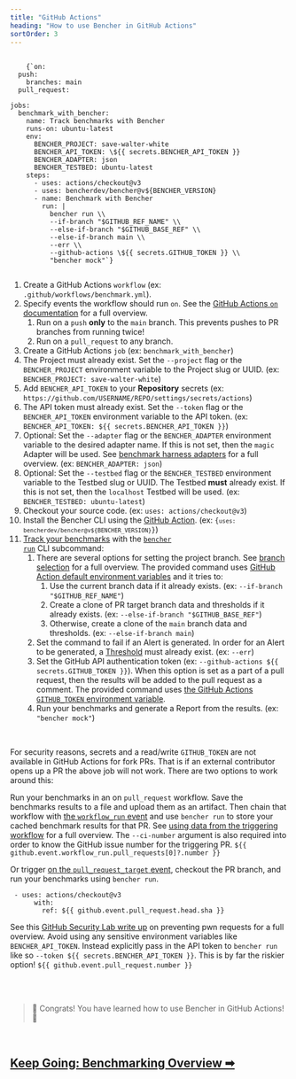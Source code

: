 ```yaml
---
title: "GitHub Actions"
heading: "How to use Bencher in GitHub Actions"
sortOrder: 3
---
```



<pre>
  <code>
    {`on:
  push:
    branches: main
  pull_request:

jobs:
  benchmark_with_bencher:
    name: Track benchmarks with Bencher
    runs-on: ubuntu-latest
    env:
      BENCHER_PROJECT: save-walter-white
      BENCHER_API_TOKEN: \${{ secrets.BENCHER_API_TOKEN }}
      BENCHER_ADAPTER: json
      BENCHER_TESTBED: ubuntu-latest
    steps:
      - uses: actions/checkout@v3
      - uses: bencherdev/bencher@v${BENCHER_VERSION}
      - name: Benchmark with Bencher
        run: |
          bencher run \\
          --if-branch "$GITHUB_REF_NAME" \\
          --else-if-branch "$GITHUB_BASE_REF" \\
          --else-if-branch main \\
          --err \\
          --github-actions \${{ secrets.GITHUB_TOKEN }} \\
          "bencher mock"`}
  </code>
</pre>

1. Create a GitHub Actions `workflow` (ex: `.github/workflows/benchmark.yml`).
1. Specify events the workflow should run `on`. See the [GitHub Actions `on` documentation](https://docs.github.com/en/actions/using-workflows/workflow-syntax-for-github-actions#on) for a full overview.
    1. Run on a `push` **only** to the `main` branch. This prevents pushes to PR branches from running twice!
    1. Run on a `pull_request` to any branch.
1. Create a GitHub Actions `job` (ex: `benchmark_with_bencher`)
1. The Project must already exist. Set the `--project` flag or the `BENCHER_PROJECT` environment variable to the Project slug or UUID. (ex: `BENCHER_PROJECT: save-walter-white`)
1. Add `BENCHER_API_TOKEN` to your **Repository** secrets (ex: `https://github.com/USERNAME/REPO/settings/secrets/actions`)
1. The API token must already exist. Set the `--token` flag or the `BENCHER_API_TOKEN` environment variable to the API token. (ex: `BENCHER_API_TOKEN: ${{ secrets.BENCHER_API_TOKEN }}`)
1. Optional: Set the `--adapter` flag or the `BENCHER_ADAPTER` environment variable to the desired adapter name. If this is not set, then the `magic` Adapter will be used. See [benchmark harness adapters](/docs/explanation/adapters) for a full overview. (ex: `BENCHER_ADAPTER: json`)
1. Optional: Set the `--testbed` flag or the `BENCHER_TESTBED` environment variable to the Testbed slug or UUID. The Testbed **must** already exist. If this is not set, then the `localhost` Testbed will be used. (ex: `BENCHER_TESTBED: ubuntu-latest`)
1. Checkout your source code. (ex: `uses: actions/checkout@v3`)
1. Install the Bencher CLI using the [GitHub Action](https://github.com/marketplace/actions/bencher-cli). (ex: <code>{`uses: bencherdev/bencher@v${BENCHER_VERSION}`}</code>)
1. [Track your benchmarks](/docs/how-to/track-benchmarks) with the <code><a href="/docs/explanation/bencher-run">bencher run</a></code> CLI subcommand:
    1. There are several options for setting the project branch. See [branch selection](/docs/how-to/branch-selection) for a full overview. The provided command uses [GitHub Action default environment variables](https://docs.github.com/en/actions/learn-github-actions/variables#default-environment-variables) and it tries to:
        1. Use the current branch data if it already exists. (ex: `--if-branch "$GITHUB_REF_NAME"`)
        1. Create a clone of PR target branch data and thresholds if it already exists. (ex: `--else-if-branch "$GITHUB_BASE_REF"`)
        1. Otherwise, create a clone of the `main` branch data and thresholds. (ex: `--else-if-branch main`)
    1. Set the command to fail if an Alert is generated. In order for an Alert to be generated, a [Threshold](/docs/explanation/thresholds) must already exist. (ex: `--err`)
    1. Set the GitHub API authentication token (ex: `--github-actions ${{ secrets.GITHUB_TOKEN }}`). When this option is set as a part of a pull request, then the results will be added to the pull request as a comment. The provided command uses [the GitHub Actions `GITHUB_TOKEN` environment variable](https://docs.github.com/en/actions/security-guides/automatic-token-authentication).
    1. Run your benchmarks and generate a Report from the results. (ex: `"bencher mock"`)

<br/>

For security reasons, secrets and a read/write `GITHUB_TOKEN` are not available in GitHub Actions for fork PRs. That is if an external contributor opens up a PR the above job will not work. There are two options to work around this:

Run your benchmarks in an on `pull_request` workflow.
Save the benchmarks results to a file and upload them as an artifact.
Then chain that workflow with [the `workflow_run` event](https://docs.github.com/en/actions/using-workflows/events-that-trigger-workflows#workflow_run)
and use `bencher run` to store your cached benchmark results for that PR.
See [using data from the triggering workflow](https://docs.github.com/en/actions/using-workflows/events-that-trigger-workflows#using-data-from-the-triggering-workflow) for a full overview.
The `--ci-number` argument is also required into order to know the GitHub issue number for the triggering PR.
`${{ github.event.workflow_run.pull_requests[0]?.number }}`


Or trigger [on the `pull_request_target` event](https://docs.github.com/en/actions/using-workflows/events-that-trigger-workflows#pull_request_target),
checkout the PR branch, and run your benchmarks using `bencher run`.

```
 - uses: actions/checkout@v3
      with:
        ref: ${{ github.event.pull_request.head.sha }}
```
See this [GitHub Security Lab write up](https://securitylab.github.com/research/github-actions-preventing-pwn-requests/)
on preventing pwn requests for a full overview.
Avoid using any sensitive environment variables like `BENCHER_API_TOKEN`.
Instead explicitly pass in the API token to `bencher run` like so `--token ${{ secrets.BENCHER_API_TOKEN }}`.
This is by far the riskier option!
`${{ github.event.pull_request.number }}`

<br/>
<br/>

> 🐰 Congrats! You have learned how to use Bencher in GitHub Actions! 🎉

<br/>

<h2><a href="/docs/explanation/benchmarking">Keep Going: Benchmarking Overview ➡</a></h2>
